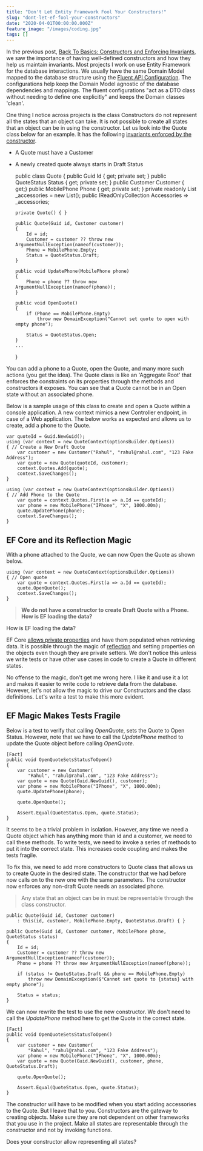 ```yaml
---
title: "Don't Let Entity Framework Fool Your Constructors!"
slug: "dont-let-ef-fool-your-constructors"
date: "2020-04-01T00:00:00.000Z"
feature_image: "/images/coding.jpg"
tags: []
---
```


In the previous post, [Back To Basics: Constructors and Enforcing Invariants](__GHOST_URL__/blog/constructor-and-constraints/), we saw the importance of having well-defined constructors and how they help us maintain invariants. Most projects I work on use Entity Framework for the database interactions. We usually have the same Domain Model mapped to the database structure using the [Fluent API Configuration](https://www.learnentityframeworkcore.com/configuration/fluent-api). The configurations help keep the Domain Model agnostic of the database dependencies and mappings. The fluent configurations "act as a DTO class without needing to define one explicitly" and keeps the Domain classes 'clean'.

One thing I notice across projects is the class Constructors do not represent all the states that an object can take. It is not possible to create all states that an object can be in using the constructor. Let us look into the Quote class below for an example. It has the following [invariants enforced by the constructor](__GHOST_URL__/blog/constructor-and-constraints/).

*   A Quote must have a Customer
*   A newly created quote always starts in Draft Status

    public class Quote
    {
        public Guid Id { get; private set; }
        public QuoteStatus Status { get; private set; }
        public Customer Customer { get;}
        public MobilePhone Phone { get; private set; }
        private readonly List<Accessorry> _accessories = new List<Accessorry>();
        public IReadOnlyCollection<Accessorry> Accessories => _accessories;
    
        private Quote() { }
    
        public Quote(Guid id, Customer customer)
        {
            Id = id;
            Customer = customer ?? throw new ArgumentNullException(nameof(customer));
            Phone = MobilePhone.Empty;
            Status = QuoteStatus.Draft;
        }
    
        public void UpdatePhone(MobilePhone phone)
        {
            Phone = phone ?? throw new ArgumentNullException(nameof(phone));
        }
    
        public void OpenQuote()
        {
            if (Phone == MobilePhone.Empty)
                throw new DomainException("Cannot set quote to open with empty phone");
    
            Status = QuoteStatus.Open;
        }
        ...
    }
    

You can add a phone to a Quote, open the Quote, and many more such actions (you get the idea). The Quote class is like an 'Aggregate Root' that enforces the constraints on its properties through the methods and constructors it exposes. You can see that a Quote cannot be in an Open state without an associated phone.

Below is a sample usage of this class to create and open a Quote within a console application. A new context mimics a new Controller endpoint, in case of a Web application. The below works as expected and allows us to create, add a phone to the Quote.

    var quoteId = Guid.NewGuid();
    using (var context = new QuoteContext(optionsBuilder.Options))
    { // Create a New Draft Quote
        var customer = new Customer("Rahul", "rahul@rahul.com", "123 Fake Address");
        var quote = new Quote(quoteId, customer);
        context.Quotes.Add(quote);
        context.SaveChanges();
    }
    
    using (var context = new QuoteContext(optionsBuilder.Options))
    { // Add Phone to the Quote
        var quote = context.Quotes.First(a => a.Id == quoteId);
        var phone = new MobilePhone("IPhone", "X", 1000.00m);
        quote.UpdatePhone(phone);
        context.SaveChanges();
    }
    

EF Core and its Reflection Magic
--------------------------------

With a phone attached to the Quote, we can now Open the Quote as shown below.

    using (var context = new QuoteContext(optionsBuilder.Options))
    { // Open quote
        var quote = context.Quotes.First(a => a.Id == quoteId);
        quote.OpenQuote();
        context.SaveChanges();
    }
    

> **We do not have a constructor to create Draft Quote with a Phone. How is EF loading the data?**

How is EF loading the data?

EF Core [allows private properties](https://docs.microsoft.com/en-us/ef/core/modeling/constructors#read-only-properties) and have them populated when retrieving data. It is possible through the magic of [reflection](https://docs.microsoft.com/en-us/dotnet/csharp/programming-guide/concepts/reflection) and setting properties on the objects even though they are private setters. We don't notice this unless we write tests or have other use cases in code to create a Quote in different states.

No offense to the magic, don't get me wrong here. I like it and use it a lot and makes it easier to write code to retrieve data from the database. However, let's not allow the magic to drive our Constructors and the class definitions. Let's write a test to make this more evident.

EF Magic Makes Tests Fragile
----------------------------

Below is a test to verify that calling _OpenQuote_, sets the Quote to Open Status. However, note that we have to call the _UpdatePhone_ method to update the Quote object before calling _OpenQuote_.

    [Fact]
    public void OpenQuoteSetsStatusToOpen()
    {
        var customer = new Customer(
            "Rahul", "rahul@rahul.com", "123 Fake Address");
        var quote = new Quote(Guid.NewGuid(), customer);
        var phone = new MobilePhone("IPhone", "X", 1000.00m);
        quote.UpdatePhone(phone);
    
        quote.OpenQuote();
    
        Assert.Equal(QuoteStatus.Open, quote.Status);
    }
    

It seems to be a trivial problem in isolation. However, any time we need a Quote object which has anything more than id and a customer, we need to call these methods. To write tests, we need to invoke a series of methods to put it into the correct state. This increases code coupling and makes the tests fragile.

To fix this, we need to add more constructors to Quote class that allows us to create Quote in the desired state. The constructor that we had before now calls on to the new one with the same parameters. The constructor now enforces any non-draft Quote needs an associated phone.

> Any state that an object can be in must be representable through the class constructor.

    public Quote(Guid id, Customer customer)
        : this(id, customer, MobilePhone.Empty, QuoteStatus.Draft) { }
    
    public Quote(Guid id, Customer customer, MobilePhone phone, QuoteStatus status)
    {
        Id = id;
        Customer = customer ?? throw new ArgumentNullException(nameof(customer));
        Phone = phone ?? throw new ArgumentNullException(nameof(phone));
    
        if (status != QuoteStatus.Draft && phone == MobilePhone.Empty)
            throw new DomainException($"Cannot set quote to {status} with empty phone");
    
        Status = status;
    }
    

We can now rewrite the test to use the new constructor. We don't need to call the _UpdatePhone_ method here to get the Quote in the correct state.

    [Fact]
    public void OpenQuoteSetsStatusToOpen()
    {
        var customer = new Customer(
            "Rahul", "rahul@rahul.com", "123 Fake Address");
        var phone = new MobilePhone("IPhone", "X", 1000.00m);
        var quote = new Quote(Guid.NewGuid(), customer, phone, QuoteStatus.Draft);
    
        quote.OpenQuote();
    
        Assert.Equal(QuoteStatus.Open, quote.Status);
    }
    

The constructor will have to be modified when you start adding accessories to the Quote. But I leave that to you. Constructors are the gateway to creating objects. Make sure they are not dependent on other frameworks that you use in the project. Make all states are representable through the constructor and not by invoking functions.

Does your constructor allow representing all states?